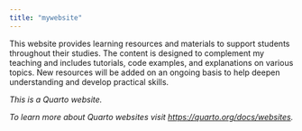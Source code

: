 ```yaml
---
title: "mywebsite"
---
```


This website provides learning resources and materials to support students throughout their studies. The content is designed to complement my teaching and includes tutorials, code examples, and explanations on various topics. New resources will be added on an ongoing basis to help deepen understanding and develop practical skills.







*This is a Quarto website.*

*To learn more about Quarto websites visit <https://quarto.org/docs/websites>.*
